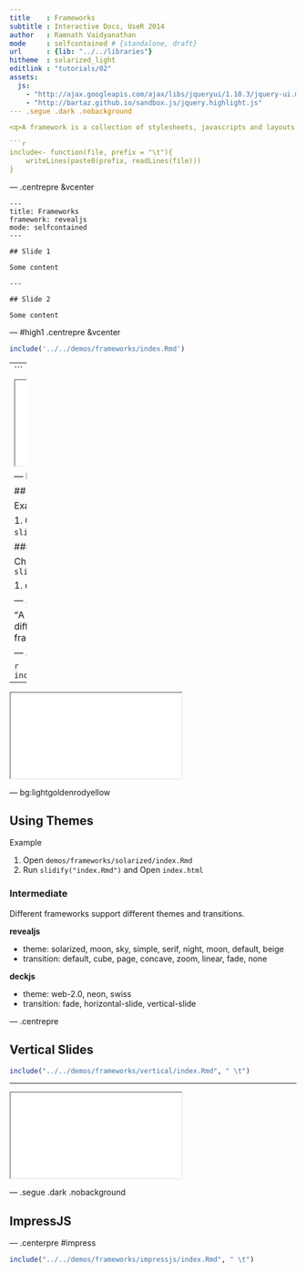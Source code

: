 ```yaml
---
title    : Frameworks
subtitle : Interactive Docs, UseR 2014
author   : Ramnath Vaidyanathan
mode     : selfcontained # {standalone, draft}
url      : {lib: "../../libraries"}
hitheme  : solarized_light
editlink : "tutorials/02"
assets:
  js:
    - "http://ajax.googleapis.com/ajax/libs/jqueryui/1.10.3/jquery-ui.min.js"
    - "http://bartaz.github.io/sandbox.js/jquery.highlight.js"
--- .segue .dark .nobackground

<q>A framework is a collection of stylesheets, javascripts and layouts that control the style and appearance of a slide deck.</q>

```r
include<- function(file, prefix = "\t"){ 
    writeLines(paste0(prefix, readLines(file)))
}
```


--- .centrepre &vcenter

    ---
    title: Frameworks
    framework: revealjs
    mode: selfcontained
    ---
     
    ## Slide 1
     
    Some content
     
    --- 
     
    ## Slide 2
     
    Some content


--- #high1 .centrepre &vcenter

```r
include('../../demos/frameworks/index.Rmd')
```

---
```


<iframe src='../../demos/frameworks/index.html' width=90%></iframe>


--- bg:lightgoldenrodyellow

## Using Frameworks

<a class='example'>Example</a>

1. Open `demos/frameworks/index.Rmd`
2. Run `slidify("index.Rmd")` and Open `index.html`

### Intermediate

Change the `framework` property in `index.Rmd` and run `slidify`

1. deckjs
2. shower

--- .segue .dark .nobackground

<q>A theme is a collection of stylesheets that provides different skins for slide decks generated using the framework.</q>

--- .centrepre &vcenter #high-theme

```r
include('../../demos/frameworks/solarized/index.Rmd')
```

---

<iframe src='../../demos/frameworks/solarized/index.html'></iframe>

--- bg:lightgoldenrodyellow

## Using Themes

<a class='example'>Example</a>

1. Open `demos/frameworks/solarized/index.Rmd`
2. Run `slidify("index.Rmd")` and Open `index.html`

### Intermediate

Different frameworks support different themes and transitions.

__revealjs__

- theme: solarized, moon, sky, simple, serif, night, moon, default, beige
- transition: default, cube, page, concave, zoom, linear, fade, none

__deckjs__

- theme: web-2.0, neon, swiss
- transition: fade, horizontal-slide, vertical-slide

--- .centrepre

## Vertical Slides

```r
include("../../demos/frameworks/vertical/index.Rmd", " \t")
```

---

<iframe src='../../demos/frameworks/vertical/index.html'></iframe>

--- .segue .dark .nobackground

## ImpressJS

--- .centerpre #impress

```r
include("../../demos/frameworks/impressjs/index.Rmd", " \t")
```

<!-- rmarkdown v1 -->











